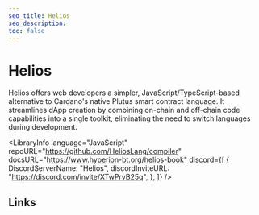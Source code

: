 ```yaml
---
seo_title: Helios
seo_description:
toc: false
---
```



# Helios

Helios offers web developers a simpler, JavaScript/TypeScript-based alternative to Cardano's native Plutus smart contract language. It streamlines dApp creation by combining on-chain and off-chain code capabilities into a single toolkit, eliminating the need to switch languages during development.

<LibraryInfo
  language="JavaScript"
  repoURL="https://github.com/HeliosLang/compiler"
  docsURL="https://www.hyperion-bt.org/helios-book"
  discord={[
    {
      DiscordServerName: "Helios",
      discordInviteURL: "https://discord.com/invite/XTwPrvB25q",
    },
  ]}
/>

## Links

<DefaultDataTable projects={builders} filterBy="helios_link" />